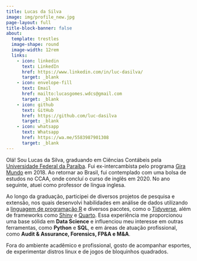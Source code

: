 ```yaml
---
title: Lucas da Silva
image: img/profile_new.jpg
page-layout: full
title-block-banner: false
about:
  template: trestles
  image-shape: round
  image-width: 12rem
  links: 
    - icon: linkedin
      text: LinkedIn
      href: https://www.linkedin.com/in/luc-dasilva/
      target: _blank
    - icon: envelope-fill
      text: Email
      href: mailto:lucasgomes.wdcs@gmail.com
      target: _blank
    - icon: github
      text: GitHub
      href: https://github.com/luc-dasilva
      target: _blank
    - icon: whatsapp
      text: Whatsapp
      href: https://wa.me/5583987901308
      target: _blank
---
```


Olá! Sou Lucas da Silva, graduando em Ciências Contábeis pela [Universidade Federal da Paraíba](https://www.ufpb.br/){.external target="_blank"}. Fui ex-intercambista pelo programa [Gira Mundo](https://paraiba.pb.gov.br/diretas/secretaria-da-educacao/programas/programa-gira-mundo){.external target="_blank"} em 2018. Ao retornar ao Brasil, fui contemplado com uma bolsa de estudos no CCAA, onde concluí o curso de inglês em 2020. No ano seguinte, atuei como professor de língua inglesa.

Ao longo da graduação, participei de diversos projetos de pesquisa e extensão, nos quais desenvolvi habilidades em análise de dados utilizando a [linguagem de programação R](https://cran.r-project.org/){.external target="_blank"} e diversos pacotes, como o [Tidyverse](https://www.tidyverse.org/){.external target="_blank"}, além de frameworks como [Shiny](https://shiny.posit.co/){.external target="_blank"} e [Quarto](https://quarto.org/){.external target="_blank"}. Essa experiência me proporcionou uma base sólida em **Data Science** e influenciou meu interesse em outras ferramentas, como **Python** e **SQL**, e em áreas de atuação profissional, como **Audit & Assurance, Forensics, FP&A e M&A**.

Fora do ambiente acadêmico e profissional, gosto de acompanhar esportes, de experimentar distros linux e de jogos de bloquinhos quadrados.